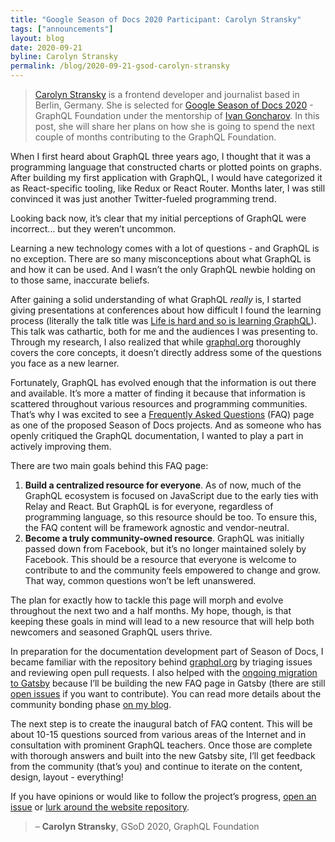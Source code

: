 ```yaml
---
title: "Google Season of Docs 2020 Participant: Carolyn Stransky"
tags: ["announcements"]
layout: blog
date: 2020-09-21
byline: Carolyn Stransky
permalink: /blog/2020-09-21-gsod-carolyn-stransky
---
```


> [Carolyn Stransky](https://workwithcarolyn.com) is a frontend developer and journalist based in Berlin, Germany. She is selected for [Google Season of Docs 2020](https://developers.google.com/season-of-docs) - GraphQL Foundation under the mentorship of [Ivan Goncharov](https://github.com/IvanGoncharov). In this post, she will share her plans on how she is going to spend the next couple of months contributing to the GraphQL Foundation.

When I first heard about GraphQL three years ago, I thought that it was a programming language that constructed charts or plotted points on graphs. After building my first application with GraphQL, I would have categorized it as React-specific tooling, like Redux or React Router. Months later, I was still convinced it was just another Twitter-fueled programming trend.

Looking back now, it’s clear that my initial perceptions of GraphQL were incorrect… but they weren’t uncommon.

Learning a new technology comes with a lot of questions - and GraphQL is no exception. There are so many misconceptions about what GraphQL is and how it can be used. And I wasn’t the only GraphQL newbie holding on to those same, inaccurate beliefs.

After gaining a solid understanding of what GraphQL _really_ is, I started giving presentations at conferences about how difficult I found the learning process (literally the talk title was [Life is hard and so is learning GraphQL](https://workwithcarolyn.com/speaking/life-is-hard-and-so-is-learning-graphql)). This talk was cathartic, both for me and the audiences I was presenting to. Through my research, I also realized that while [graphql.org](/) thoroughly covers the core concepts, it doesn’t directly address some of the questions you face as a new learner.

Fortunately, GraphQL has evolved enough that the information is out there and available. It’s more a matter of finding it because that information is scattered throughout various resources and programming communities. That’s why I was excited to see a [Frequently Asked Questions](https://github.com/graphql/faq) (FAQ) page as one of the proposed Season of Docs projects. And as someone who has openly critiqued the GraphQL documentation, I wanted to play a part in actively improving them.

There are two main goals behind this FAQ page:

1. **Build a centralized resource for everyone**. As of now, much of the GraphQL ecosystem is focused on JavaScript due to the early ties with Relay and React. But GraphQL is for everyone, regardless of programming language, so this resource should be too. To ensure this, the FAQ content will be framework agnostic and vendor-neutral.
2. **Become a truly community-owned resource**. GraphQL was initially passed down from Facebook, but it’s no longer maintained solely by Facebook. This should be a resource that everyone is welcome to contribute to and the community feels empowered to change and grow. That way, common questions won’t be left unanswered.

The plan for exactly how to tackle this page will morph and evolve throughout the next two and a half months. My hope, though, is that keeping these goals in mind will lead to a new resource that will help both newcomers and seasoned GraphQL users thrive.

In preparation for the documentation development part of Season of Docs, I became familiar with the repository behind [graphql.org](/) by triaging issues and reviewing open pull requests. I also helped with the [ongoing migration to Gatsby](https://github.com/graphql/graphql.github.io/issues/875) because I’ll be building the new FAQ page in Gatsby (there are still [open issues](https://github.com/graphql/graphql.github.io/pull/913#issuecomment-687325610) if you want to contribute). You can read more details about the community bonding phase [on my blog](https://workwithcarolyn.com/blog/community-bonding-gsod).

The next step is to create the inaugural batch of FAQ content. This will be about 10-15 questions sourced from various areas of the Internet and in consultation with prominent GraphQL teachers. Once those are complete with thorough answers and built into the new Gatsby site, I’ll get feedback from the community (that’s you) and continue to iterate on the content, design, layout - everything!

If you have opinions or would like to follow the project’s progress, [open an issue](https://github.com/graphql/graphql.github.io/issues/new) or [lurk around the website repository](https://github.com/graphql/graphql.github.io).

> – **Carolyn Stransky**, GSoD 2020, GraphQL Foundation
